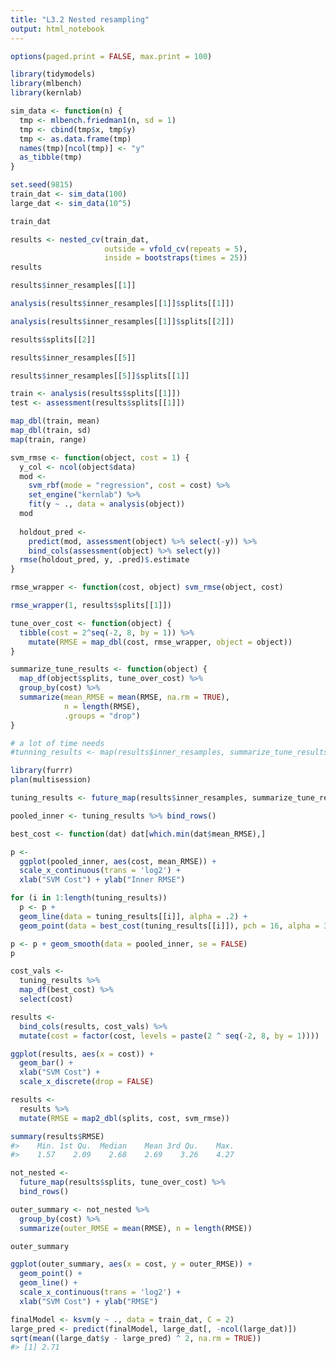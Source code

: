 ```yaml
---
title: "L3.2 Nested resampling"
output: html_notebook
---
```



```r
options(paged.print = FALSE, max.print = 100)
```


```r
library(tidymodels)
library(mlbench)
library(kernlab)
```


```r
sim_data <- function(n) {
  tmp <- mlbench.friedman1(n, sd = 1)
  tmp <- cbind(tmp$x, tmp$y)
  tmp <- as.data.frame(tmp)
  names(tmp)[ncol(tmp)] <- "y"
  as_tibble(tmp)
}
```


```r
set.seed(9815)
train_dat <- sim_data(100)
large_dat <- sim_data(10^5)
```


```r
train_dat
```


```r
results <- nested_cv(train_dat, 
                     outside = vfold_cv(repeats = 5),
                     inside = bootstraps(times = 25))
results
```


```r
results$inner_resamples[[1]]
```


```r
analysis(results$inner_resamples[[1]]$splits[[1]])
```


```r
analysis(results$inner_resamples[[1]]$splits[[2]])
```


```r
results$splits[[2]]
```


```r
results$inner_resamples[[5]]
```


```r
results$inner_resamples[[5]]$splits[[1]]
```


```r
train <- analysis(results$splits[[1]])
test <- assessment(results$splits[[1]])
```


```r
map_dbl(train, mean)
map_dbl(train, sd)
map(train, range)
```


```r
svm_rmse <- function(object, cost = 1) {
  y_col <- ncol(object$data)
  mod <- 
    svm_rbf(mode = "regression", cost = cost) %>% 
    set_engine("kernlab") %>% 
    fit(y ~ ., data = analysis(object))
  mod
  
  holdout_pred <-
    predict(mod, assessment(object) %>% select(-y)) %>% 
    bind_cols(assessment(object) %>% select(y))
  rmse(holdout_pred, y, .pred)$.estimate
}
```


```r
rmse_wrapper <- function(cost, object) svm_rmse(object, cost)
```


```r
rmse_wrapper(1, results$splits[[1]])
```


```r
tune_over_cost <- function(object) {
  tibble(cost = 2^seq(-2, 8, by = 1)) %>% 
    mutate(RMSE = map_dbl(cost, rmse_wrapper, object = object))
}
```


```r
summarize_tune_results <- function(object) {
  map_df(object$splits, tune_over_cost) %>% 
  group_by(cost) %>% 
  summarize(mean_RMSE = mean(RMSE, na.rm = TRUE),
            n = length(RMSE),
            .groups = "drop")  
}
```


```r
# a lot of time needs
#tunning_results <- map(results$inner_resamples, summarize_tune_results)
```


```r
library(furrr)
plan(multisession)
```


```r
tuning_results <- future_map(results$inner_resamples, summarize_tune_results)
```


```r
pooled_inner <- tuning_results %>% bind_rows()

best_cost <- function(dat) dat[which.min(dat$mean_RMSE),]
```


```r
p <- 
  ggplot(pooled_inner, aes(cost, mean_RMSE)) +
  scale_x_continuous(trans = 'log2') +
  xlab("SVM Cost") + ylab("Inner RMSE")

for (i in 1:length(tuning_results))
  p <- p +
  geom_line(data = tuning_results[[i]], alpha = .2) +
  geom_point(data = best_cost(tuning_results[[i]]), pch = 16, alpha = 3/4)

p <- p + geom_smooth(data = pooled_inner, se = FALSE)
p
```

```r
cost_vals <- 
  tuning_results %>% 
  map_df(best_cost) %>% 
  select(cost)

results <- 
  bind_cols(results, cost_vals) %>% 
  mutate(cost = factor(cost, levels = paste(2 ^ seq(-2, 8, by = 1))))

ggplot(results, aes(x = cost)) + 
  geom_bar() + 
  xlab("SVM Cost") + 
  scale_x_discrete(drop = FALSE)
```


```r
results <- 
  results %>% 
  mutate(RMSE = map2_dbl(splits, cost, svm_rmse))

summary(results$RMSE)
#>    Min. 1st Qu.  Median    Mean 3rd Qu.    Max. 
#>    1.57    2.09    2.68    2.69    3.26    4.27

```


```r
not_nested <- 
  future_map(results$splits, tune_over_cost) %>%
  bind_rows()

outer_summary <- not_nested %>% 
  group_by(cost) %>% 
  summarize(outer_RMSE = mean(RMSE), n = length(RMSE))

outer_summary

ggplot(outer_summary, aes(x = cost, y = outer_RMSE)) + 
  geom_point() + 
  geom_line() + 
  scale_x_continuous(trans = 'log2') +
  xlab("SVM Cost") + ylab("RMSE")

```


```r
finalModel <- ksvm(y ~ ., data = train_dat, C = 2)
large_pred <- predict(finalModel, large_dat[, -ncol(large_dat)])
sqrt(mean((large_dat$y - large_pred) ^ 2, na.rm = TRUE))
#> [1] 2.71
```




















